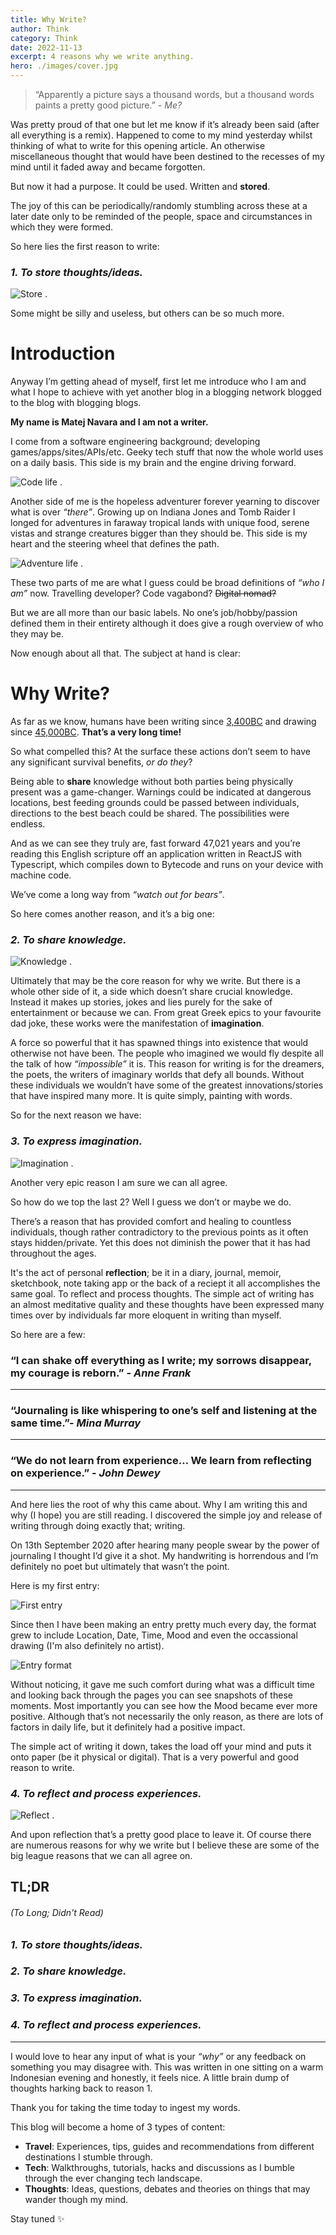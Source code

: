 ```yaml
---
title: Why Write?
author: Think
category: Think
date: 2022-11-13
excerpt: 4 reasons why we write anything.
hero: ./images/cover.jpg
---
```


> “Apparently a picture says a thousand words, but a thousand words paints a pretty good picture.” - _Me?_

Was pretty proud of that one but let me know if it’s already been said (after all everything is a remix). Happened to come to my mind yesterday whilst thinking of what to write for this opening article. An otherwise miscellaneous thought that would have been destined to the recesses of my mind until it faded away and became forgotten.

But now it had a purpose. It could be used. Written and **stored**.

The joy of this can be periodically/randomly stumbling across these at a later date only to be reminded of the people, space and circumstances in which they were formed.

So here lies the first reason to write:

### _**1. To store thoughts/ideas.**_

![Store](https://media.giphy.com/media/1BdrmMkllI1e2gdPaS/giphy.gif)
.

Some might be silly and useless, but others can be so much more.

# Introduction

Anyway I’m getting ahead of myself, first let me introduce who I am and what I hope to achieve with yet another blog in a blogging network blogged to the blog with blogging blogs.

**My name is Matej Navara and I am not a writer.**

I come from a software engineering background; developing games/apps/sites/APIs/etc. Geeky tech stuff that now the whole world uses on a daily basis. This side is my brain and the engine driving forward.

![Code life](https://media.giphy.com/media/ZVik7pBtu9dNS/giphy.gif)
.

Another side of me is the hopeless adventurer forever yearning to discover what is over _“there”_. Growing up on Indiana Jones and Tomb Raider I longed for adventures in faraway tropical lands with unique food, serene vistas and strange creatures bigger than they should be. This side is my heart and the steering wheel that defines the path.

![Adventure life](https://media.giphy.com/media/MS0fQBmGGMaRy/giphy.gif)
.

These two parts of me are what I guess could be broad definitions of _“who I am”_ now. Travelling developer? Code vagabond? ~~Digital nomad?~~

But we are all more than our basic labels. No one’s job/hobby/passion defined them in their entirety although it does give a rough overview of who they may be.

Now enough about all that. The subject at hand is clear:

# Why Write?

As far as we know, humans have been writing since [3,400BC](https://www.historyextra.com/period/ancient-egypt/cuneiform-6-things-you-probably-didnt-know-about-the-worlds-oldest-writing-system/) and drawing since [45,000BC](https://www.newscientist.com/article/2264793-worlds-oldest-painting-of-animals-discovered-in-an-indonesian-cave/). **That’s a very long time!**

So what compelled this? At the surface these actions don’t seem to have any significant survival benefits, _or do they_?

Being able to **share** knowledge without both parties being physically present was a game-changer. Warnings could be indicated at dangerous locations, best feeding grounds could be passed between individuals, directions to the best beach could be shared. The possibilities were endless.

And as we can see they truly are, fast forward 47,021 years and you’re reading this English scripture off an application written in ReactJS with Typescript, which compiles down to Bytecode and runs on your device with machine code.

We’ve come a long way from _“watch out for bears”_.

So here comes another reason, and it’s a big one:

### _**2. To share knowledge.**_

![Knowledge](https://media.giphy.com/media/TI32JwHmWQEi4/giphy.gif)
.

Ultimately that may be the core reason for why we write. But there is a whole other side of it, a side which doesn’t share crucial knowledge. Instead it makes up stories, jokes and lies purely for the sake of entertainment or because we can. From great Greek epics to your favourite dad joke, these works were the manifestation of **imagination**.

A force so powerful that it has spawned things into existence that would otherwise not have been. The people who imagined we would fly despite all the talk of how _“impossible”_ it is. This reason for writing is for the dreamers, the poets, the writers of imaginary worlds that defy all bounds. Without these individuals we wouldn’t have some of the greatest innovations/stories that have inspired many more. It is quite simply, painting with words.

So for the next reason we have:

### _**3. To express imagination.**_

![Imagination](https://media.giphy.com/media/BQUITFiYVtNte/giphy.gif)
.

Another very epic reason I am sure we can all agree.

So how do we top the last 2? Well I guess we don’t or maybe we do.

There’s a reason that has provided comfort and healing to countless individuals, though rather contradictory to the previous points as it often stays hidden/private. Yet this does not diminish the power that it has had throughout the ages.

It's the act of personal **reflection**; be it in a diary, journal, memoir, sketchbook, note taking app or the back of a reciept it all accomplishes the same goal. To reflect and process thoughts. The simple act of writing has an almost meditative quality and these thoughts have been expressed many times over by individuals far more eloquent in writing than myself.

So here are a few:

### “I can shake off everything as I write; my sorrows disappear, my courage is reborn.” - _Anne Frank_

---

### “Journaling is like whispering to one’s self and listening at the same time.”- _Mina Murray_

---

### “We do not learn from experience… We learn from reflecting on experience.” - _John Dewey_

---

And here lies the root of why this came about. Why I am writing this and why (I hope) you are still reading. I discovered the simple joy and release of writing through doing exactly that; writing.

On 13th September 2020 after hearing many people swear by the power of journaling I thought I’d give it a shot. My handwriting is horrendous and I’m definitely no poet but ultimately that wasn’t the point.

Here is my first entry:

![First entry](./images/journal-1.jpeg)

Since then I have been making an entry pretty much every day, the format grew to include Location, Date, Time, Mood and even the occassional drawing (I'm also definitely no artist).

![Entry format](./images/journal-2.jpeg)

Without noticing, it gave me such comfort during what was a difficult time and looking back through the pages you can see snapshots of these moments. Most importantly you can see how the Mood became ever more positive. Although that’s not necessarily the only reason, as there are lots of factors in daily life, but it definitely had a positive impact.

The simple act of writing it down, takes the load off your mind and puts it onto paper (be it physical or digital). That is a very powerful and good reason to write.

### _**4. To reflect and process experiences.**_

![Reflect](https://media.giphy.com/media/l2SpXaJA67JaSqSxq/giphy.gif)
.

And upon reflection that’s a pretty good place to leave it. Of course there are numerous reasons for why we write but I believe these are some of the big league reasons that we can all agree on.

## TL;DR

###### (To Long; Didn't Read)

### _**1. To store thoughts/ideas.**_

### _**2. To share knowledge.**_

### _**3. To express imagination.**_

### _**4. To reflect and process experiences.**_

---

I would love to hear any input of what is your _“why”_ or any feedback on something you may disagree with. This was written in one sitting on a warm Indonesian evening and honestly, it feels nice. A little brain dump of thoughts harking back to reason 1.

Thank you for taking the time today to ingest my words.

This blog will become a home of 3 types of content:

- **Travel**: Experiences, tips, guides and recommendations from different destinations I stumble through.
- **Tech**: Walkthroughs, tutorials, hacks and discussions as I bumble through the ever changing tech landscape.
- **Thoughts**: Ideas, questions, debates and theories on things that may wander though my mind.

Stay tuned ✨
